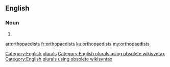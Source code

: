 ==English==

===Noun===
{{head|en}}

# {{plural of|orthopaedist}}

[[Category:English plurals]][[Category:English plurals using obsolete wikisyntax]][[Category:English plurals using obsolete wikisyntax]]

[[ar:orthopaedists]]
[[fr:orthopaedists]]
[[ku:orthopaedists]]
[[my:orthopaedists]]